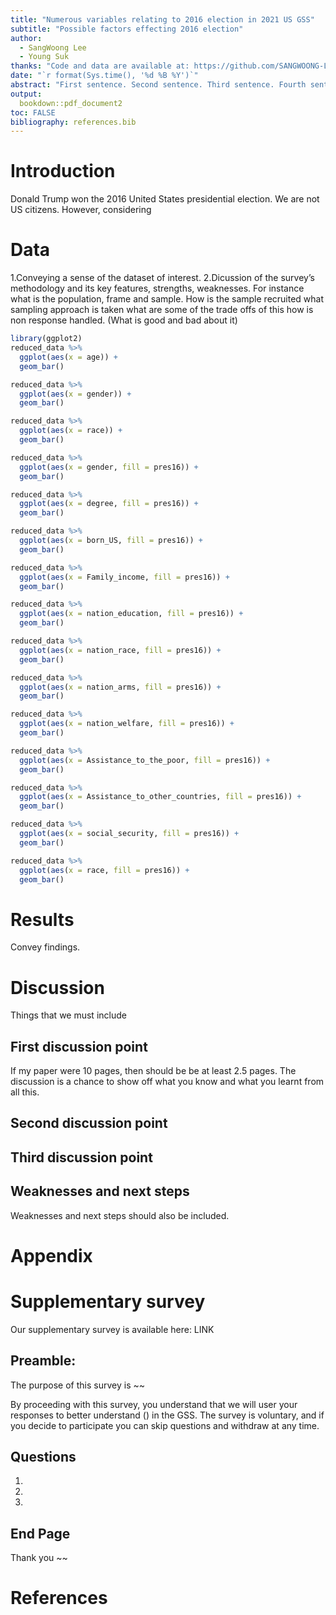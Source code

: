 ```yaml
---
title: "Numerous variables relating to 2016 election in 2021 US GSS"
subtitle: "Possible factors effecting 2016 election"
author: 
  - SangWoong Lee
  - Young Suk 
thanks: "Code and data are available at: https://github.com/SANGWOONG-LEE/2016electionanalysis.git".
date: "`r format(Sys.time(), '%d %B %Y')`"
abstract: "First sentence. Second sentence. Third sentence. Fourth sentence."
output:
  bookdown::pdf_document2
toc: FALSE
bibliography: references.bib
---
```


# Introduction

Donald Trump won the 2016 United States presidential election. We are not US citizens. 
However, considering 



# Data
1.Conveying a sense of the dataset of interest.
2.Dicussion of the survey's methodology and its key features, strengths, weaknesses.
For instance what is the population, frame and sample.
How is the sample recruited 
what sampling approach is taken
what are some of the trade offs of this 
how is non response handled.
(What is good and bad about it)


```r
library(ggplot2)
reduced_data %>%
  ggplot(aes(x = age)) +
  geom_bar()

reduced_data %>%
  ggplot(aes(x = gender)) +
  geom_bar()

reduced_data %>%
  ggplot(aes(x = race)) +
  geom_bar()

reduced_data %>%
  ggplot(aes(x = gender, fill = pres16)) +
  geom_bar()

reduced_data %>%
  ggplot(aes(x = degree, fill = pres16)) +
  geom_bar()

reduced_data %>%
  ggplot(aes(x = born_US, fill = pres16)) +
  geom_bar()

reduced_data %>%
  ggplot(aes(x = Family_income, fill = pres16)) +
  geom_bar()

reduced_data %>%
  ggplot(aes(x = nation_education, fill = pres16)) +
  geom_bar()

reduced_data %>%
  ggplot(aes(x = nation_race, fill = pres16)) +
  geom_bar()

reduced_data %>%
  ggplot(aes(x = nation_arms, fill = pres16)) +
  geom_bar()

reduced_data %>%
  ggplot(aes(x = nation_welfare, fill = pres16)) +
  geom_bar()

reduced_data %>%
  ggplot(aes(x = Assistance_to_the_poor, fill = pres16)) +
  geom_bar()

reduced_data %>%
  ggplot(aes(x = Assistance_to_other_countries, fill = pres16)) +
  geom_bar()

reduced_data %>%
  ggplot(aes(x = social_security, fill = pres16)) +
  geom_bar()

reduced_data %>%
  ggplot(aes(x = race, fill = pres16)) +
  geom_bar()
```




# Results
Convey findings. 


# Discussion

Things that we must include

## First discussion point

If my paper were 10 pages, then should be be at least 2.5 pages. The discussion is a chance to show off what you know and what you learnt from all this. 

## Second discussion point

## Third discussion point

## Weaknesses and next steps

Weaknesses and next steps should also be included.

\newpage

\appendix

# Appendix {-}


# Supplementary survey

Our supplementary survey is available here: LINK

## Preamble:

The purpose of this survey is ~~

By proceeding with this survey, you understand that we will user your responses to 
better understand () in the GSS. The survey is voluntary, and if you decide to 
participate you can skip questions and withdraw at any time.

## Questions
1. 
2. 
3. 

## End Page

Thank you ~~

\newpage


# References


